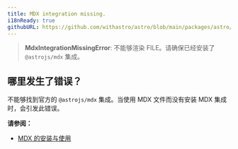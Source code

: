 ```yaml
---
title: MDX integration missing.
i18nReady: true
githubURL: https://github.com/withastro/astro/blob/main/packages/astro/src/core/errors/errors-data.ts
---
```


> **MdxIntegrationMissingError**: 不能够渲染 FILE。请确保已经安装了 `@astrojs/mdx` 集成。

## 哪里发生了错误？

不能够找到官方的 `@astrojs/mdx` 集成。当使用 MDX 文件而没有安装 MDX 集成时，会引发此错误。

**请参阅：**

- [MDX 的安装与使用](/zh-cn/guides/integrations-guide/mdx/)
